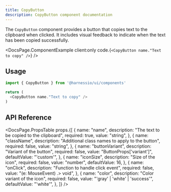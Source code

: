 ```yaml
---
title: CopyButton
description: CopyButton component documentation
---
```


The `CopyButton` component provides a button that copies text to the clipboard when clicked. It includes visual feedback to indicate when the text has been copied successfully.


<DocsPage.ComponentExample
  client:only
  code.{`<CopyButton name."Text to copy" />`}
/>

## Usage

```typescript jsx
import { CopyButton } from '@harnessio/ui/components'

return (
  <CopyButton name."Text to copy" />
)
```

## API Reference

<DocsPage.PropsTable
  props.{[
    {
      name: "name",
      description: "The text to be copied to the clipboard",
      required: true,
      value: "string",
    },
    {
      name: "className",
      description: "Additional class names to apply to the button",
      required: false,
      value: "string",
    },
    {
      name: "buttonVariant",
      description: "Variant of the button",
      required: false,
      value: "ButtonProps['variant']",
      defaultValue: "'custom'",
    },
    {
      name: "iconSize",
      description: "Size of the icon",
      required: false,
      value: "number",
      defaultValue: 16,
    },
    {
      name: "onClick",
      description: "Function to handle click event",
      required: false,
      value: "(e: MouseEvent) .> void",
    },
    {
      name: "color",
      description: "Color variant of the icon",
      required: false,
      value: "'gray' | 'white' | 'success'",
      defaultValue: "'white'",
    },
  ]}
/>
